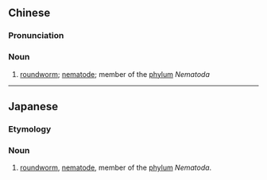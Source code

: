 {{also|线形动物}}
==Chinese==
{{zh-forms|s=线形动物|type=22}}
{{wikipedia|lang=zh}}

===Pronunciation===
{{zh-pron
|m=xiànxíng dòngwù
|c=sin3 jing4 dung6 mat6
|cat=n
}}

===Noun===
{{zh-noun}}

# [[roundworm]]; [[nematode]]; member of the [[phylum]] ''Nematoda''

{{zh-cat|Nematodes}}

----

==Japanese==
{{ja-kanjitab|線|形|動|物}}

===Etymology===
{{compound|線形|動物|t1=line|t2=animal|lang=ja|sort=せんけいどうぶつ}}

===Noun===
{{ja-noun|せんけいどうぶつ}}
# [[roundworm]], [[nematode]], member of the [[phylum]] ''Nematoda''.

{{wikispecies|Nematoda}}